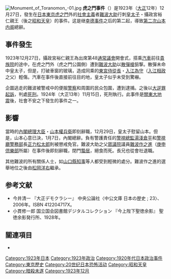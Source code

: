 [[File:Monument_of_Toranomon_-01.jpg|thumb]]
'''虎之門事件'''（{{jpn|j=虎ノ門事件|hg=とらのもんじけん}}）是1923年（[[大正|大正]]12年）12月27日，發生在[[日本|日本]][[東京|東京]][[虎之門|虎之門]]外的[[社會主義|社會主義]]者[[難波大助|難波大助]]行刺[[皇太子|皇太子]]・攝政宮裕仁親王（後之[[昭和天皇|昭和天皇]]）的事件。这是继[[幸德事件|幸德事件]]之后的第二起{{link-ja|大逆事件|大逆事件}}，導致[[第二次山本內閣|第二次山本内阁]]總辭。

== 事件發生 ==
1923年12月27日，攝政宮裕仁親王為出席第48[[帝國議會_(日本)|通常議會]]開會式，搭乘[[汽車|汽車]]前往[[貴族院|貴族院]]的途中，在虎之門外（虎之門公園側）遭到[[難波大助|難波大助]]以[[散彈槍|散彈槍]]狙撃。散彈未命中皇太子，但是，打破車窗的玻璃，造成同乘的[[東宮侍從長|東宮侍從長]]・[[入江為守|入江為守]]（[[入江相政|入江相政]]之父）輕傷。汽車在事件後直接前往目的地，皇太子似乎未受到驚嚇。

企圖逃走的難波被警戒中的便服[[警察|警察]]和周圍的民众包圍，遭到逮捕。之後以[[大逆罪|大逆罪]][[起訴|起訴]]，判處[[死刑|死刑]]。1924年（大正13年）11月15日，死刑執行。此事件是[[關東大地震|關東大地震]]後，社會不安之下發生的事件之一。

== 影響 ==
當時的[[內閣總理大臣|內閣總理大臣]]・[[山本權兵衛|山本權兵衛]]即刻辭職，12月29日，皇太子慰留山本。但是，山本心意已決，1月7日，內閣總辭。負有警護責任的[[警視總監|警視總監]][[湯淺倉平|湯淺倉平]]和[[警視廳|警視廳]][[警務部|警務部]]長[[正力松太郎|正力松太郎]]則被懲戒免官。難波大助之父[[眾議院_(日本)|眾議院]]議員[[難波作之進|難波作之進]]（[[庚申倶樂部|庚申倶樂部]]所屬）在事件後即刻辭職，閉門[[蟄居|蟄居]]，絕食而死。長兄也從會社退職。

其他難波的所有關係人士，如[[山口縣|山口縣]][[知事|知事]]等人都受到輕微的處分。難波作之進的選舉地位之後由[[松岡洋右|松岡洋右]]繼承。

== 参考文献 ==
* 今井清一 『大正デモクラシー』 中央公論社〈中公文庫 日本の歴史 ; 23〉、2006年。ISBN 412204717X。
* 小貫修一郎 国立国会図書館デジタルコレクション 『今上陛下聖徳余影』 聖徳余影発行所、1928年。

== 關連項目 ==
* {{link-ja|大逆事件|大逆事件}}

[[Category:1923年日本|Category:1923年日本]]
[[Category:1923年政治|Category:1923年政治]]
[[Category:1920年代日本政治事件|Category:1920年代日本政治事件]]
[[Category:東京歷史|Category:東京歷史]]
[[Category:20世纪日本恐怖活动|Category:20世纪日本恐怖活动]]
[[Category:昭和天皇|Category:昭和天皇]]
[[Category:暗殺未遂|Category:暗殺未遂]]
[[Category:1923年12月|Category:1923年12月]]